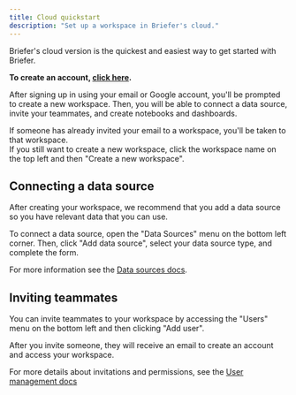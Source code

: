 ```yaml
---
title: Cloud quickstart
description: "Set up a workspace in Briefer's cloud."
---
```


Briefer's cloud version is the quickest and easiest way to get started with Briefer.

**To create an account, [click here](https://app.briefer.cloud/auth/signup).**

After signing up in using your email or Google account, you'll be prompted to create a new workspace. Then, you will be able to connect a data source, invite your teammates, and create notebooks and dashboards.

<Info>
  If someone has already invited your email to a workspace, you'll be taken to
  that workspace.
  <br /> If you still want to create a new workspace, click the workspace name on
  the top left and then "Create a new workspace".
</Info>

## Connecting a data source

After creating your workspace, we recommend that you add a data source so you have relevant data that you can use.

To connect a data source, open the "Data Sources" menu on the bottom left corner. Then, click "Add data source", select your data source type, and complete the form.

For more information see the [Data sources docs](./product/data-sources).

## Inviting teammates

You can invite teammates to your workspace by accessing the "Users" menu on the bottom left and then clicking "Add user".

After you invite someone, they will receive an email to create an account and access your workspace.

For more details about invitations and permissions, see the [User management docs]("./settings/user-management")
